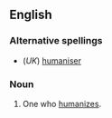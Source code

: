 ==English==

===Alternative spellings===
* (''UK'') [[humaniser]]

===Noun===
{{en-noun}}

# One who [[humanize]]s.